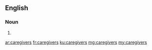==English==

===Noun===
{{head|en|plural}}

# {{plural of|caregiver|lang=en}}

[[ar:caregivers]]
[[fr:caregivers]]
[[ku:caregivers]]
[[mg:caregivers]]
[[my:caregivers]]